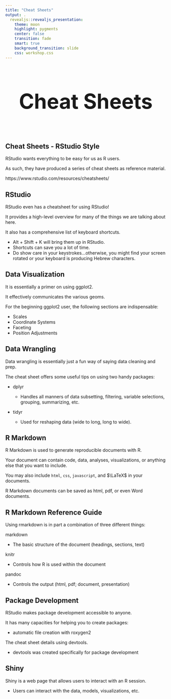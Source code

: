 ```yaml
---
title: "Cheat Sheets"
output: .
  revealjs::revealjs_presentation:
    theme: moon
    highlight: pygments
    center: false
    transition: fade
    smart: true
    background_transition: slide
    css: workshop.css
---
```



## 

<div style='text-align: center; font-size:32'><h1>Cheat Sheets<h1></div>

## Cheat Sheets - RStudio Style

RStudio wants everything to be easy for us as R users.

As such, they have produced a series of cheat sheets as reference material.

https://www.rstudio.com/resources/cheatsheets/


## RStudio

RStudio even has a cheatsheet for using RStudio!

It provides a high-level overview for many of the things we are talking about here.

It also has a comprehensive list of keyboard shortcuts.

  - Alt + Shift + K will bring them up in RStudio.
  - Shortcuts can save you a lot of time.
  - Do show care in your keystrokes...otherwise, you might find your screen rotated or your keyboard is producing Hebrew characters.


## Data Visualization

It is essentially a primer on using <span class="pack">ggplot2</span>.

It effectively communicates the various geoms.

For the beginning ggplot2 user, the following sections are indispensable:

- Scales
- Coordinate Systems
- Faceting
- Position Adjustments


## Data Wrangling

Data wrangling is essentially just a fun way of saying data cleaning and prep.

The cheat sheet offers some useful tips on using two handy packages:

- <span class="pack">dplyr</span>

    - Handles all manners of data subsetting, filtering, variable selections, grouping, summarizing, etc.

- <span class="pack">tidyr</span>

    - Used for reshaping data (wide to long, long to wide).


## R Markdown

R Markdown is used to generate reproducible documents with R.

Your document can contain code, data, analyses, visualizations, or anything else that you want to include.

You may also include `html`, `css`, `javascript`, and $\LaTeX$ in your documents.

R Markdown documents can be saved as html, pdf, or even Word documents.


## R Markdown Reference Guide

Using rmarkdown is in part a combination of three different things:

markdown

  - The basic structure of the document (headings, sections, text)

<span class = "pack">knitr</span>

  - Controls how R is used within the document

pandoc

  - Controls the output (html, pdf; document, presentation)


## Package Development

RStudio makes package development accessible to anyone.

It has many capacities for helping you to create packages:

  - automatic file creation with <span class="pack">roxygen2</span>

The cheat sheet details using <span class="pack">devtools</span>.

  - devtools was created specifically for package development


## Shiny

Shiny is a web page that allows users to interact with an R session.

  - Users can interact with the data, models, visualizations, etc.


